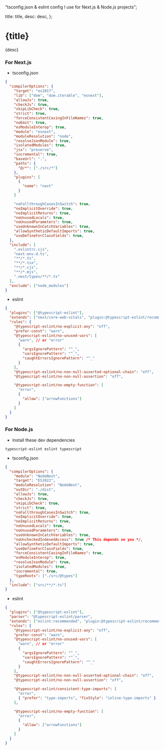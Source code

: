   "tsconfig.json & eslint config I use for Next.js & Node.js projects";

  title: title,
  desc: desc,
};

# {title}

{desc}

### For Next.js

- tsconfig.json

```json
{
  "compilerOptions": {
    "target": "es2017",
    "lib": ["dom", "dom.iterable", "esnext"],
    "allowJs": true,
    "checkJs": true,
    "skipLibCheck": true,
    "strict": true,
    "forceConsistentCasingInFileNames": true,
    "noEmit": true,
    "esModuleInterop": true,
    "module": "esnext",
    "moduleResolution": "node",
    "resolveJsonModule": true,
    "isolatedModules": true,
    "jsx": "preserve",
    "incremental": true,
    "baseUrl": ".",
    "paths": {
      "@/*": ["./src/*"]
    },
    "plugins": [
      {
        "name": "next"
      }
    ]

    "noFallthroughCasesInSwitch": true,
    "noImplicitOverride": true,
    "noImplicitReturns": true,
    "noUnusedLocals": true,
    "noUnusedParameters": true,
    "useUnknownInCatchVariables": true,
    "allowSyntheticDefaultImports": true,
    "useDefineForClassFields": true,
  },
  "include": [
    ".eslintrc.cjs",
    "next-env.d.ts",
    "**/*.ts",
    "**/*.tsx",
    "**/*.cjs",
    "**/*.mjs",
    ".next/types/**/*.ts"
  ],
  "exclude": ["node_modules"]
}
```

- eslint

```json
{
  "plugins": ["@typescript-eslint"],
  "extends": ["next/core-web-vitals", "plugin:@typescript-eslint/recommended"],
  "rules": {
    "@typescript-eslint/no-explicit-any": "off",
    "prefer-const": "warn",
    "@typescript-eslint/no-unused-vars": [
      "warn", // or "error"
      {
        "argsIgnorePattern": "^_",
        "varsIgnorePattern": "^_",
        "caughtErrorsIgnorePattern": "^_"
      }
    ],
    "@typescript-eslint/no-non-null-asserted-optional-chain": "off",
    "@typescript-eslint/no-non-null-assertion": "off",

    "@typescript-eslint/no-empty-function": [
      "error",
      {
        "allow": ["arrowFunctions"]
      }
    ]
  }
}
```

### For Node.js

- Install these dev dependencies

```
typescript-eslint eslint typescript
```

- tsconfig.json

```json
{
  "compilerOptions": {
    "module": "NodeNext",
    "target": "ES2022",
    "moduleResolution": "NodeNext",
    "outDir": "./dist",
    "allowJs": true,
    "checkJs": true,
    "skipLibCheck": true,
    "strict": true,
    "noFallthroughCasesInSwitch": true,
    "noImplicitOverride": true,
    "noImplicitReturns": true,
    "noUnusedLocals": true,
    "noUnusedParameters": true,
    "useUnknownInCatchVariables": true,
    "noUncheckedIndexedAccess": true /* This depends on you */,
    "allowSyntheticDefaultImports": true,
    "useDefineForClassFields": true,
    "forceConsistentCasingInFileNames": true,
    "esModuleInterop": true,
    "resolveJsonModule": true,
    "isolatedModules": true,
    "incremental": true,
    "typeRoots": ["./src/@types"]
  },
  "include": ["src/**/*.ts"]
}
```

- eslint

```json
{
  "plugins": ["@typescript-eslint"],
  "parser": "@typescript-eslint/parser",
  "extends": ["eslint:recommended", "plugin:@typescript-eslint/recommended"],
  "rules": {
    "@typescript-eslint/no-explicit-any": "off",
    "prefer-const": "warn",
    "@typescript-eslint/no-unused-vars": [
      "warn", // or "error"
      {
        "argsIgnorePattern": "^_",
        "varsIgnorePattern": "^_",
        "caughtErrorsIgnorePattern": "^_"
      }
    ],
    "@typescript-eslint/no-non-null-asserted-optional-chain": "off",
    "@typescript-eslint/no-non-null-assertion": "off",

    "@typescript-eslint/consistent-type-imports": [
      "error",
      { "prefer": "type-imports", "fixStyle": "inline-type-imports" }
    ],

    "@typescript-eslint/no-empty-function": [
      "error",
      {
        "allow": ["arrowFunctions"]
      }
    ]
  }
}
```
